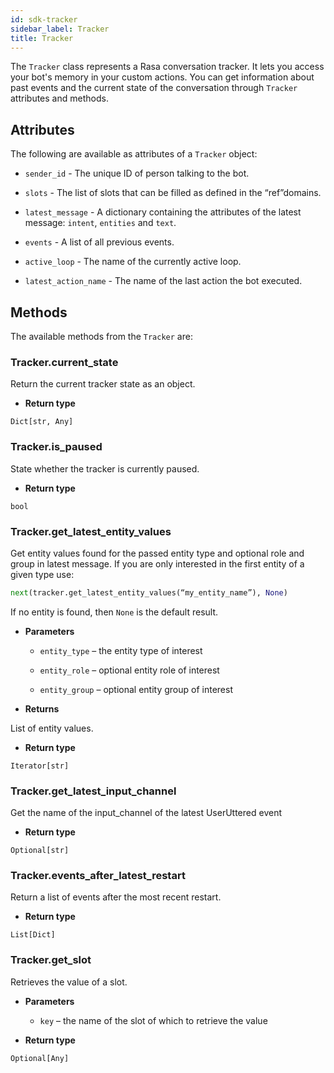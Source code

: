 ```yaml
---
id: sdk-tracker
sidebar_label: Tracker
title: Tracker
---
```


The `Tracker` class represents a Rasa conversation tracker. 
It lets you access your bot's memory in your custom
actions. You can get information about past events and the current state of the
conversation through `Tracker` attributes and methods.


## Attributes

The following are available as attributes of a `Tracker` object:

* `sender_id` - The unique ID of person talking to the bot.

* `slots` - The list of slots that can be filled as defined in the
  “ref”domains.

* `latest_message` - A dictionary containing the attributes of the latest
  message: `intent`, `entities` and `text`.

* `events` - A list of all previous events.

* `active_loop` - The name of the currently active loop.

* `latest_action_name` - The name of the last action the bot executed.

## Methods

The available methods from the `Tracker` are:

### Tracker.current_state

Return the current tracker state as an object.

  * **Return type**

  `Dict[str, Any]`


### Tracker.is_paused

State whether the tracker is currently paused.

  * **Return type**

  `bool`


### Tracker.get_latest_entity_values

Get entity values found for the passed entity type and optional role and
group in latest message.
If you are only interested in the first entity of a given type use:

```python
next(tracker.get_latest_entity_values(“my_entity_name”), None)
```

If no entity is found, then `None` is the default result.


  * **Parameters**

    * `entity_type` – the entity type of interest

    * `entity_role` – optional entity role of interest

    * `entity_group` – optional entity group of interest



  * **Returns**

  List of entity values.



  * **Return type**

  `Iterator[str]`



### Tracker.get_latest_input_channel

Get the name of the input_channel of the latest UserUttered event


  * **Return type**

  `Optional[str]`



### Tracker.events_after_latest_restart

Return a list of events after the most recent restart.


  * **Return type**

  `List[Dict]`



### Tracker.get_slot

  Retrieves the value of a slot.

  * **Parameters**

    * `key` – the name of the slot of which to retrieve the value


  * **Return type**

  `Optional[Any]`

